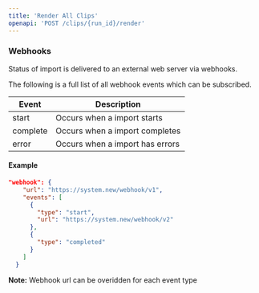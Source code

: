 ```yaml
---
title: 'Render All Clips'
openapi: 'POST /clips/{run_id}/render'
---
```





### Webhooks

Status of import is delivered to an external web server via webhooks.

The following is a full list of all webhook events which can be subscribed.

| Event    | Description |
| -------- | ------- |
| start    | Occurs when a import starts|
| complete | Occurs when a import completes    |
| error    | Occurs when a import has errors    |

#### Example
``` JSON
"webhook": {
    "url": "https://system.new/webhook/v1",
    "events": [
      {
        "type": "start",
        "url": "https://system.new/webhook/v2"
      },
      {
        "type": "completed"
      }
    ]
  }
  ```

  **Note:** Webhook url can be overidden for each event type
